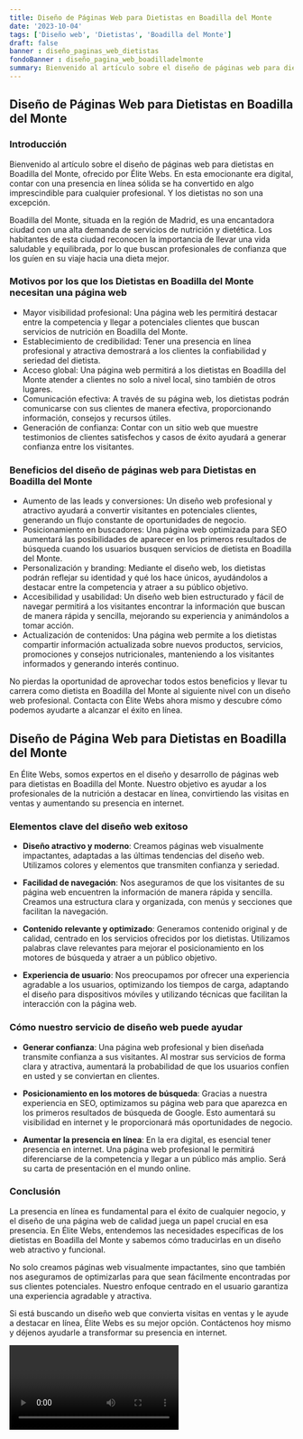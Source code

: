 ```yaml
---
title: Diseño de Páginas Web para Dietistas en Boadilla del Monte
date: '2023-10-04'
tags: ['Diseño web', 'Dietistas', 'Boadilla del Monte']
draft: false
banner : diseño_paginas_web_dietistas
fondoBanner : diseño_pagina_web_boadilladelmonte
summary: Bienvenido al artículo sobre el diseño de páginas web para dietistas en Boadilla del Monte, ofrecido por Élite Webs. En esta emocionante era digital, contar con una presencia en línea sólida se ha convertido en algo imprescindible para cualquier profesional. Y los dietistas no son una excepción.
---
```


## Diseño de Páginas Web para Dietistas en Boadilla del Monte

### Introducción

Bienvenido al artículo sobre el diseño de páginas web para dietistas en Boadilla del Monte, ofrecido por Élite Webs. En esta emocionante era digital, contar con una presencia en línea sólida se ha convertido en algo imprescindible para cualquier profesional. Y los dietistas no son una excepción.

Boadilla del Monte, situada en la región de Madrid, es una encantadora ciudad con una alta demanda de servicios de nutrición y dietética. Los habitantes de esta ciudad reconocen la importancia de llevar una vida saludable y equilibrada, por lo que buscan profesionales de confianza que los guíen en su viaje hacia una dieta mejor.

### Motivos por los que los Dietistas en Boadilla del Monte necesitan una página web

- Mayor visibilidad profesional: Una página web les permitirá destacar entre la competencia y llegar a potenciales clientes que buscan servicios de nutrición en Boadilla del Monte.
- Establecimiento de credibilidad: Tener una presencia en línea profesional y atractiva demostrará a los clientes la confiabilidad y seriedad del dietista.
- Acceso global: Una página web permitirá a los dietistas en Boadilla del Monte atender a clientes no solo a nivel local, sino también de otros lugares.
- Comunicación efectiva: A través de su página web, los dietistas podrán comunicarse con sus clientes de manera efectiva, proporcionando información, consejos y recursos útiles.
- Generación de confianza: Contar con un sitio web que muestre testimonios de clientes satisfechos y casos de éxito ayudará a generar confianza entre los visitantes.

### Beneficios del diseño de páginas web para Dietistas en Boadilla del Monte

- Aumento de las leads y conversiones: Un diseño web profesional y atractivo ayudará a convertir visitantes en potenciales clientes, generando un flujo constante de oportunidades de negocio.
- Posicionamiento en buscadores: Una página web optimizada para SEO aumentará las posibilidades de aparecer en los primeros resultados de búsqueda cuando los usuarios busquen servicios de dietista en Boadilla del Monte.
- Personalización y branding: Mediante el diseño web, los dietistas podrán reflejar su identidad y qué los hace únicos, ayudándolos a destacar entre la competencia y atraer a su público objetivo.
- Accesibilidad y usabilidad: Un diseño web bien estructurado y fácil de navegar permitirá a los visitantes encontrar la información que buscan de manera rápida y sencilla, mejorando su experiencia y animándolos a tomar acción.
- Actualización de contenidos: Una página web permite a los dietistas compartir información actualizada sobre nuevos productos, servicios, promociones y consejos nutricionales, manteniendo a los visitantes informados y generando interés continuo.

No pierdas la oportunidad de aprovechar todos estos beneficios y llevar tu carrera como dietista en Boadilla del Monte al siguiente nivel con un diseño web profesional. Contacta con Élite Webs ahora mismo y descubre cómo podemos ayudarte a alcanzar el éxito en línea.

<GifSeo />

<Cta />

## Diseño de Página Web para Dietistas en Boadilla del Monte

En Élite Webs, somos expertos en el diseño y desarrollo de páginas web para dietistas en Boadilla del Monte. Nuestro objetivo es ayudar a los profesionales de la nutrición a destacar en línea, convirtiendo las visitas en ventas y aumentando su presencia en internet.

### Elementos clave del diseño web exitoso

- **Diseño atractivo y moderno**: Creamos páginas web visualmente impactantes, adaptadas a las últimas tendencias del diseño web. Utilizamos colores y elementos que transmiten confianza y seriedad.

- **Facilidad de navegación**: Nos aseguramos de que los visitantes de su página web encuentren la información de manera rápida y sencilla. Creamos una estructura clara y organizada, con menús y secciones que facilitan la navegación.

- **Contenido relevante y optimizado**: Generamos contenido original y de calidad, centrado en los servicios ofrecidos por los dietistas. Utilizamos palabras clave relevantes para mejorar el posicionamiento en los motores de búsqueda y atraer a un público objetivo.

- **Experiencia de usuario**: Nos preocupamos por ofrecer una experiencia agradable a los usuarios, optimizando los tiempos de carga, adaptando el diseño para dispositivos móviles y utilizando técnicas que facilitan la interacción con la página web.

### Cómo nuestro servicio de diseño web puede ayudar

- **Generar confianza**: Una página web profesional y bien diseñada transmite confianza a sus visitantes. Al mostrar sus servicios de forma clara y atractiva, aumentará la probabilidad de que los usuarios confíen en usted y se conviertan en clientes.

- **Posicionamiento en los motores de búsqueda**: Gracias a nuestra experiencia en SEO, optimizamos su página web para que aparezca en los primeros resultados de búsqueda de Google. Esto aumentará su visibilidad en internet y le proporcionará más oportunidades de negocio.

- **Aumentar la presencia en línea**: En la era digital, es esencial tener presencia en internet. Una página web profesional le permitirá diferenciarse de la competencia y llegar a un público más amplio. Será su carta de presentación en el mundo online.

### Conclusión

La presencia en línea es fundamental para el éxito de cualquier negocio, y el diseño de una página web de calidad juega un papel crucial en esa presencia. En Élite Webs, entendemos las necesidades específicas de los dietistas en Boadilla del Monte y sabemos cómo traducirlas en un diseño web atractivo y funcional.

No solo creamos páginas web visualmente impactantes, sino que también nos aseguramos de optimizarlas para que sean fácilmente encontradas por sus clientes potenciales. Nuestro enfoque centrado en el usuario garantiza una experiencia agradable y atractiva.

Si está buscando un diseño web que convierta visitas en ventas y le ayude a destacar en línea, Élite Webs es su mejor opción. Contáctenos hoy mismo y déjenos ayudarle a transformar su presencia en internet.

<Video />

<CtaBot job='Dietistas' city='Boadilla del Monte'/>

<Gmaps query='Boadilla del Monte+españa+maps' />